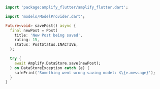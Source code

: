 ```dart
import 'package:amplify_flutter/amplify_flutter.dart';

import 'models/ModelProvider.dart';

Future<void> savePost() async {
  final newPost = Post(
    title: 'New Post being saved',
    rating: 15,
    status: PostStatus.INACTIVE,
  );

  try {
    await Amplify.DataStore.save(newPost);
  } on DataStoreException catch (e) {
    safePrint('Something went wrong saving model: $\{e.message}');
  }
}
```
